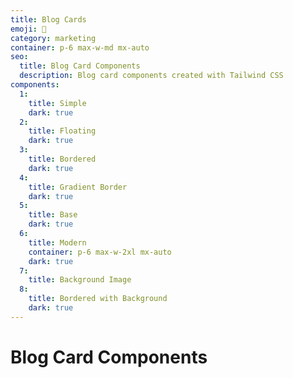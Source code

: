 ```yaml
---
title: Blog Cards
emoji: 📰
category: marketing
container: p-6 max-w-md mx-auto
seo:
  title: Blog Card Components
  description: Blog card components created with Tailwind CSS
components:
  1:
    title: Simple
    dark: true
  2:
    title: Floating
    dark: true
  3:
    title: Bordered
    dark: true
  4:
    title: Gradient Border
    dark: true
  5:
    title: Base
    dark: true
  6:
    title: Modern
    container: p-6 max-w-2xl mx-auto
    dark: true
  7:
    title: Background Image
  8:
    title: Bordered with Background
    dark: true
---
```


# Blog Card Components

<CollectionList
  componentsData={componentsData}
  componentContainer={componentContainer}
/>
